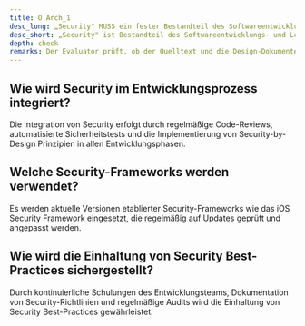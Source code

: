 ```yaml
---
title: O.Arch_1
desc_long: „Security" MUSS ein fester Bestandteil des Softwareentwicklungs- und Lebenszyklus' für die gesamte Anwendung sein (vgl. „iOS Security Framework" [iOSSF], beziehungsweise „Design for Safety" [DfS]).
desc_short: „Security" ist Bestandteil des Softwareentwicklungs- und Lebenszyklus.
depth: check
remarks: Der Evaluator prüft, ob der Quelltext und die Design-Dokumente auf die Verwendung aktueller „Best- Practices" bei der Entwicklung schließen lassen.
---
```


## Wie wird Security im Entwicklungsprozess integriert?

Die Integration von Security erfolgt durch regelmäßige Code-Reviews, automatisierte Sicherheitstests und die Implementierung von Security-by-Design Prinzipien in allen Entwicklungsphasen.

## Welche Security-Frameworks werden verwendet?

Es werden aktuelle Versionen etablierter Security-Frameworks wie das iOS Security Framework eingesetzt, die regelmäßig auf Updates geprüft und angepasst werden.

## Wie wird die Einhaltung von Security Best-Practices sichergestellt?

Durch kontinuierliche Schulungen des Entwicklungsteams, Dokumentation von Security-Richtlinien und regelmäßige Audits wird die Einhaltung von Security Best-Practices gewährleistet.
